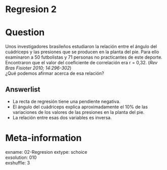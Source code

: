 # Regresion 2

Question
========

Unos investigadores brasileños estudiaron la relación entre el ángulo del cuádriceps y las presiones que se producen en la planta del píe. Para ello examinaron a 50 futbolistas y 71 personas no practicantes de este deporte. Encontraron que el valor del coeficiente de correlación era r = 0,32. (*Rev Bras Fisioter 2010; 14:296-302*)  
¿Qué podemos afirmar acerca de esa relación?  

Answerlist
----------
* La recta de regresión tiene una pendiente negativa.  
* El ángulo del cuádriceps explica aproximadamente el 10% de las variaciones de los valores de las presiones en la planta del pie.  
* La relación entre esas dos variables es inversa.  

Meta-information
================
exname: 02-Regresion
extype: schoice  
exsolution: 010  
exshuffle: 3  

